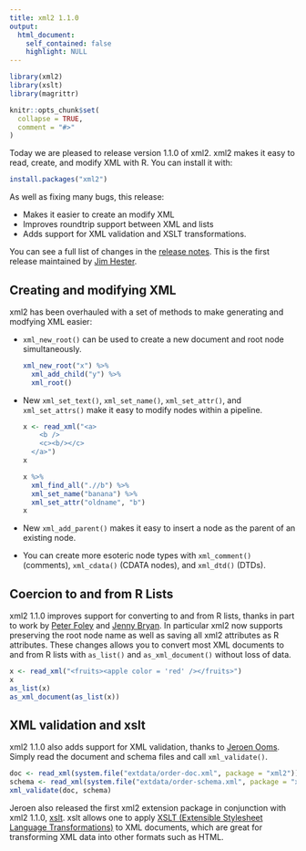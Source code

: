 ```yaml
---
title: xml2 1.1.0
output:
  html_document:
    self_contained: false
    highlight: NULL
---
```


```r
library(xml2)
library(xslt)
library(magrittr)

knitr::opts_chunk$set(
  collapse = TRUE,
  comment = "#>"
)
```
<meta charset="utf-8">

Today we are pleased to release version 1.1.0 of xml2.  xml2 makes it easy to read, create, and modify XML with R. You can install it with:

```r
install.packages("xml2")
```

As well as fixing many bugs, this release:

* Makes it easier to create an modify XML
* Improves roundtrip support between XML and lists
* Adds support for XML validation and XSLT transformations. 

You can see a  full list of changes in the [release notes](https://github.com/hadley/xml2/releases/tag/v1.1.0). This is the first release maintained by [Jim Hester](https://github.com/jimhester).

## Creating and modifying XML

xml2 has been overhauled with a set of methods to make generating and modfying XML easier:

*   `xml_new_root()` can be used to create a new document and root node 
    simultaneously.

    ```r
    xml_new_root("x") %>%
      xml_add_child("y") %>%
      xml_root()
    ```

*   New `xml_set_text()`, `xml_set_name()`, `xml_set_attr()`, and 
    `xml_set_attrs()` make it easy to modify nodes within a pipeline.
  
    ```r
    x <- read_xml("<a>
        <b />
        <c><b/></c>
      </a>")
    x
    
    x %>% 
      xml_find_all(".//b") %>% 
      xml_set_name("banana") %>% 
      xml_set_attr("oldname", "b")
    x
    ```

* New `xml_add_parent()` makes it easy to insert a node as the parent of 
  an existing node.

* You can create more esoteric node types with `xml_comment()` (comments),
  `xml_cdata()` (CDATA nodes), and `xml_dtd()` (DTDs).

## Coercion to and from R Lists

xml2 1.1.0 improves support for converting to and from R lists, thanks in part
to work by [Peter Foley](https://github.com/peterfoley) and [Jenny
Bryan](https://github.com/jennybc). In particular xml2 now supports preserving the root
node name as well as saving all xml2 attributes as R attributes. These changes
allows you to convert most XML documents to and from R lists with `as_list()`
and `as_xml_document()` without loss of data.

```r
x <- read_xml("<fruits><apple color = 'red' /></fruits>")
x
as_list(x)
as_xml_document(as_list(x))
```

## XML validation and xslt

xml2 1.1.0 also adds support for XML validation, thanks to [Jeroen
Ooms](https://github.com/jeroenooms).
Simply read the document and schema files and call `xml_validate()`.

```r
doc <- read_xml(system.file("extdata/order-doc.xml", package = "xml2"))
schema <- read_xml(system.file("extdata/order-schema.xml", package = "xml2"))
xml_validate(doc, schema)
```

Jeroen also released the first xml2 extension package in conjunction with xml2
1.1.0, [xslt](https://cran.r-project.org/package=xslt). xslt allows one to
apply [XSLT (Extensible Stylesheet Language
Transformations)](https://en.wikipedia.org/wiki/XSLT) to XML documents, which
are great for transforming XML data into other formats such as HTML.
